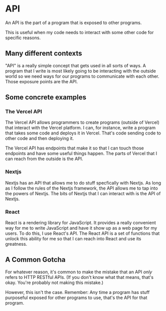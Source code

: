 
# API

An API is the part of a program that is exposed to other programs.

This is useful when my code needs to interact with some other code for specific reasons.

## Many different contexts

"API" is a really simple concept that gets used in all sorts of ways. A program that I write is most likely going to be interacting with the outside world so we need ways for our programs to communicate with each other. Those exposure points are the API.

## Some concrete examples

### The Vercel API

The Vercel API allows programmers to create programs (outside of Vercel) that interact with the Vercel platform. I can, for instance, write a program that takes some code and deploys it in Vercel. That's code sending code to other code and then deploying it.

The Vercel API has <KeyTermLink termUrl="endpoint">endpoints</KeyTermLink> that make it so that I can touch those endpoints and have some useful things happen. The parts of Vercel that I can reach from the outside is the API.

### Nextjs

Nextjs has an API that allows me to do stuff specfically with Nextjs. As long as I follow the rules of the Nextjs framework, the API allows me to tap into the powers of Nextjs. The bits of Nextjs that I can interact with is the API of Nextjs.

### React

React is a rendering library for JavaScript. It provides a really convenient way for me to write JavaScript and have it show up as a web page for my users. To do this, I use React's API. The React API is a set of functions that unlock this ability for me so that I can reach into React and use its greatness.

## A Common Gotcha

For whatever reason, it's common to make the mistake that an API *only* refers to HTTP RESTful APIs. (If you don't know what that means, that's okay. You're probably not making this mistake.)

However, this isn't the case. Remember: Any time a program has stuff purposeful exposed for other programs to use, that's the API for that program.